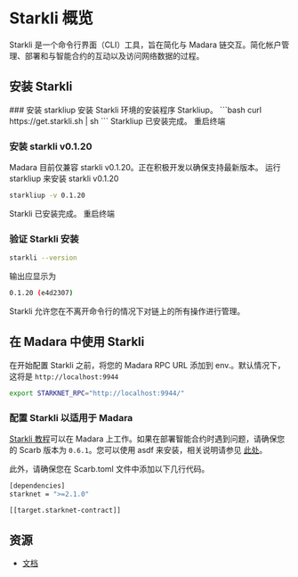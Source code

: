 
# Starkli 概览

Starkli 是一个命令行界面（CLI）工具，旨在简化与 Madara 链交互。简化帐户管理、部署和与智能合约的互动以及访问网络数据的过程。

## 安装 Starkli

<Steps>
### 安装 starkliup
安装 Starkli 环境的安装程序 Starkliup。
```bash
curl https://get.starkli.sh | sh
```
Starkliup 已安装完成。
重启终端

### 安装 starkli v0.1.20

Madara 目前仅兼容 starkli v0.1.20。正在积极开发以确保支持最新版本。
运行 starkliup 来安装 starkli v0.1.20

```bash
starkliup -v 0.1.20
```

Starkli 已安装完成。
重启终端

### 验证 Starkli 安装

```bash
starkli --version
```

输出应显示为

```bash
0.1.20 (e4d2307)
```

</Steps>

Starkli 允许您在不离开命令行的情况下对链上的所有操作进行管理。

## 在 Madara 中使用 Starkli

在开始配置 Starkli 之前，将您的 Madara RPC URL 添加到 env.。默认情况下，这将是 `http://localhost:9944`

```bash
export STARKNET_RPC="http://localhost:9944/"
```

### 配置 Starkli 以适用于 Madara

[Starkli 教程](https://book.starkli.rs/tutorials/starkli-101)可以在 Madara 上工作。如果在部署智能合约时遇到问题，请确保您的 Scarb 版本为 `0.6.1`。您可以使用 asdf 来安装，相关说明请参见 [此处](https://docs.swmansion.com/scarb/download.html#install-via-asdf)。

此外，请确保您在 Scarb.toml 文件中添加以下几行代码。

```bash
[dependencies]
starknet = ">=2.1.0"

[[target.starknet-contract]]
```

## 资源

- [文档](https://book.starkli.rs/)
